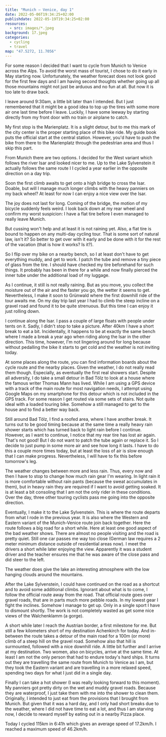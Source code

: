 ```yaml
---
title: "Munich — Venice, day 1"
date: 2022-05-06T19:34:25+02:00
publishdate: 2022-05-19T19:34:25+02:00
resources:
  - src: images/*.jpeg
background: 17.jpeg
categories:
  - cycling
  - travel
map: "47.5272, 11.7056"
---
```


For some reason I decided that I want to cycle from Munich to Venice across
the Alps. To avoid the worst mass of tourist, I chose to do it early in May
starting now. Unfortunately, the weather forecast does not look good for the
first few days and I am having second thoughts whether going up all those
mountains might not just be arduous and no fun at all. But now it is too late
to draw back.

<!--more-->

I leave around 9:30am, a little bit later than I intended. But I just remembered
that it might be a good idea to top up the tires with some more air one last
time before I leave. Luckily, I have some leeway by starting directly from my
front door with no train or airplane to catch.

My first stop is the Marienplatz. It is a slight detour, but to me this mark
of the city center is the proper starting place of this bike ride. My guide book
puts the official start at the central station. However, you'd have to push the
bike from there to the Marienplatz through the pedestrian area and thus I skip
this part.

<Rimg
  src="1.jpeg"
  caption="At the Marienplatz, my “official” start of the tour."
/>

From Munich there are two options. I decided for the West variant which follows
the river Isar and looked nicer to me. Up to the Lake Sylvenstein it actually
follows the same route I <Link to="/posts/210508-isarradweg/">I cycled a year
earlier in the opposite direction on a day trip</Link>.

Soon the first climb awaits to get onto a high bridge to cross the Isar.
Doable, but will I manage much longer climbs with the heavy panniers on my back
wheel? At least for now I can enjoy a nice view over the Isar.

<Gallery>
  <Rimg src="2.jpeg" alt="Bridge over the Isar." />
  <Rimg src="3.jpeg" alt="Bridge over the Isar." />
</Gallery>

<Rimg src="4.jpeg" alt="View of the Isar." />

The joy does not last for long. Coming of the bridge, the motion of my bicycle
suddenly feels weird. I look back down at my rear wheel and confirm my worst
suspicion: I have a flat tire before I even managed to really leave Munich.

But cussing won't help and at least it is not raining yet. Also, a flat tire is
bound to happen on any multi-day cycling tour. That is some sort of natural law,
isn't it? So better to get over with it early and be done with it for the rest
of the vacation (that is how it works? Is it?).

So I flip over my bike on a nearby bench, so I at least don't have to get
everything muddy, and get to work. I patch the tube and remove a tiny piece of
glass from the tire. I should have checked my tire beforehand for such things.
It probably has been in there for a while and now finally pierced the inner
tube under the additional load of my luggage.

<Rimg src="5.jpeg" caption="Patching my flat tire." />

As I continue, it still is not really raining. But as you move, you collect the
moisture out of the air and the faster you go, the wetter it seems to get.
Nevertheless, I make it soon to Grünwald where the first downhill ride of the
tour awaits me. On my day trip last year I had to climb the steep incline on
a gravel road and found it to be quite strenuous. But this time I can enjoy it
just rolling down.

<Rimg src="6.jpeg" caption="Just before the first major downhill ride." />

I continue along the Isar. I pass a couple of large floats with people under
tents on it. Sadly, I didn't stop to take a picture. After 40km I have a short
break to eat a bit. Incidentally, it happens to be at exactly the same bench
where I made a break a year ago when riding along the Isar in the other
direction. This time, however, I'm not lingering around for long because without
pedalling the bike it starts to get cold and the weather is not inviting today.

<Gallery>
  <Rimg src="7.jpeg" alt="Along the Isar." />
  <Rimg src="8.jpeg" caption="Spot of my first break, 40km into the ride." />
</Gallery>

At some places along the route, you can find information boards about the cycle
route and the nearby places. Given the weather, I do not really read them
though. Especially, as eventually the first real showers start. Despite all
adversity, I do take a small detour in Bad Tölz to look at a house where the
famous writer Thomas Mann has lived. While I am using a GPS device with a track
of the main route for most navigation needs, I attempt using Google Maps on my
smartphone for this detour which is not included in the GPS track. For some
reason I get routed via some sets of stairs. Not quite ideal with a loaded
touring bike. Somehow a still managed to get to the house and to find a better
way back.

<Gallery>
  <Rimg
    src="9.jpeg"
    caption="Information board about the Munich-Venice cycle route."
  />
  <Rimg src="11.jpeg" caption="The Thomas Mann house." />
</Gallery>

Still around Bad Tölz, I find a roofed area, where I have another break. It
turns out to be good timing because at the same time a really heavy rain shower
starts which has turned back to light rain before I continue. However, as I want
to continue, I notice that my rear tire has lost air again. That's not good!
But I do not want to patch the tube again or replace it. So I decide to just
pump in some more air and see how long it lasts. I have to do this a couple more
times today, but at least the loss of air is slow enough that I can make
progress. Nevertheless, I will have to fix this before tomorrow's leg.

The weather changes between more and less rain. Thus, every now and then I have
to stop to change how much rain gear I'm wearing. In light rain it is more
comfortable without rain pants (because the sweat accumulates in them), but in
heavy rain they are required if I want to avoid getting soaked. It is at least
a bit consoling that I am not the only rider in these conditions. Over the day,
three other touring cyclists pass me going into the opposite direction.

<Rimg src="12.jpeg" alt="Cycle path along the way." />

Eventually, I make it to the Lake Sylvenstein. This is where the route departs
from what I rode in the previous year. It is also where the Western and Eastern
variant of the Munich-Venice route join back together. Here the route follows
a big road for a short while. Here at least one good aspect of the bad weather
shows. There are almost no people visiting and the road is pretty quiet. Still
one car passes me way too close (German law requires a 2 meter minimum distance
outside of residential areas now). I meet the drivers a short while later
enjoying the view. Apparently it was a student driver and the teacher ensures me
that he was aware of the close pass and did steer to the left.

The weather does give the lake an interesting atmosphere with the low hanging
clouds around the mountains.

<Gallery>
  <Rimg src="13.jpeg" alt="Sylvensteinstausee" />
  <Rimg src="16.jpeg" alt="Sylvensteinstausee" />
</Gallery>
<Rimg src="17.jpeg" alt="Sylvensteinstausee" />
<Gallery>
  <Rimg src="21.jpeg" alt="Sylvensteinstausee" />
  <Rimg src="22.jpeg" alt="Sylvensteinstausee" />
  <Rimg
    src="23.jpeg"
    caption="The square blue sign shows the Munich-Venice route."
  />
  <Rimg src="24.jpeg" alt="Sylvensteinstausee" />
</Gallery>

After the Lake Sylvenstein, I could have continued on the road as a shortcut and
to avoid some additional climbs. Ignorant about what is to come, I follow the
official route away from the road. That official route goes over gravel roads,
that are in parts much more pebble roads. In my lowest gear I fight the
inclines. Somehow I manage to get up. Only in a single sport I have to dismount
shortly. The work is not completely wasted as get some nice views of the
Walchenklamm (a gorge).

<Gallery>
  <Rimg
    src="25.jpeg"
    caption="Gravel roads. If you look closely, you might be able to see the falling rain in this picture."
  />
  <Rimg src="26.jpeg" caption="Walchenklamm" />
  <Rimg src="27.jpeg" caption="Walchenklamm" />
  <Rimg src="28.jpeg" caption="River feeding into the Walchenklamm" />
  <Rimg src="29.jpeg" caption="The Austrian border" />
</Gallery>

A short while later I reach the Austrian border, a first milestone for me. But
still a few kilometers short of my destination Achenkirch for today. And
in-between the route takes a detour of the main road for a 100m (or more) climb
of a steep hill on the gravel road. Somehow also that hill is surmounted,
followed with a nice downhill ride. A little bit further and I arrive at my
destination. Two women, also on bicycles, arrive at the same time. At least I am
not the only person that had to endure today's hard ships. It turns out they are
travelling the same route from Munich to Venice as I am, but they took the
Eastern variant and are travelling in a more relaxed speed, spending two days
for what I just did in a single day.

Finally I can take a hot shower (I was really looking forward to this moment).
My panniers got pretty dirty on the wet and muddy gravel roads. Because they
are waterproof, I just take them with me into the shower to clean them.
Originally, I intended to just eat from the provisions that I brought from
Munich. But given that it was a hard day, and I only had short breaks due to the
weather, where I did not have time to eat a lot, and thus I am starving now, I
decide to reward myself by eating out in a nearby Pizza place.

<GpxTrack src="20220506.gpx" />

Today I cycled 115km in 6:41h which gives an average speed of 17.2km/h.
I reached a maximum speed of 46.2km/h.

<ElevationProfile src="20220506.gpx" />
